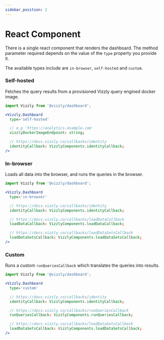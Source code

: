 ```yaml
---
sidebar_position: 2
---
```


# React Component

There is a single react component that renders the dashboard. The method parameter required depends on the value of the `type` property you provide it.

The available types include are `in-browser`, `self-hosted` and `custom`.

### Self-hosted
Fetches the query results from a provisioned Vizzly query engined docker image.

```jsx
import Vizzly from '@vizzly/dashboard';

<Vizzly.Dashboard
  type='self-hosted'

  // e.g 'https://analytics.example.com'
  vizzlyDockerImageEndpoint: string;

  // https://docs.vizzly.co/callbacks/identity
  identityCallback: VizzlyComponents.identityCallback;
/>
```

### In-browser
Loads all data into the browser, and runs the queries in the browser.

```jsx
import Vizzly from '@vizzly/dashboard';

<Vizzly.Dashboard
  type='in-browser'

  // https://docs.vizzly.co/callbacks/identity
  identityCallback: VizzlyComponents.identityCallback;

  // https://docs.vizzly.co/callbacks/loadDataCallback
  loadDataCallback: VizzlyComponents.loadDataCallback;

  // https://docs.vizzly.co/callbacks/loadDataSetsCallback
  loadDataSetsCallback: VizzlyComponents.loadDataSetsCallback;
/>
```


### Custom
Runs a custom `runQueriesCallback` which translates the queries into results.

```jsx
import Vizzly from '@vizzly/dashboard';

<Vizzly.Dashboard
  type='custom'

  // https://docs.vizzly.co/callbacks/identity
  identityCallback: VizzlyComponents.identityCallback;

  // https://docs.vizzly.co/callbacks/runQueriesCallback
  runQueriesCallback: VizzlyComponents.runQueriesCallback;

  // https://docs.vizzly.co/callbacks/loadDataSetsCallback
  loadDataSetsCallback: VizzlyComponents.loadDataSetsCallback;
/>
```